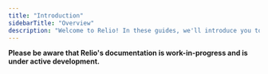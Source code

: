```yaml
---
title: "Introduction"
sidebarTitle: "Overview"
description: "Welcome to Relio! In these guides, we'll introduce you to the essentials of Relio, covering core concepts and offering product tutorials to get you started. "
---
```


<CardGroup>

<Card
  title="What is Relio?"
  icon="info"
  href="/relio/introduction/introduction"
/>
<Card title="Setup" icon="wrench" href="/relio/introduction/setup" />
<Card
  title="Code Collector"
  icon="square-code"
  href="/relio/introduction/code-collector"
/>
</CardGroup>

<Warning> **Please be aware that Relio's documentation is work-in-progress and is under active development.** </Warning>

